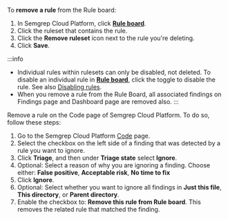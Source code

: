 To **remove a rule** from the Rule board:

1. In Semgrep Cloud Platform, click **[Rule board](https://semgrep.dev/orgs/-/board)**.
2. Click the ruleset that contains the rule.
3. Click the <i className="fa-solid fa-trash-can inline_svg"></i> **Remove ruleset** icon next to the rule you're deleting.
4. Click **Save**.

:::info
- Individual rules within rulesets can only be disabled, not deleted. To disable an individual rule in **[Rule board](https://semgrep.dev/orgs/-/board)**, click the <i class="fa-solid fa-toggle-large-on"></i> toggle to disable the rule. See also [Disabling rules](/semgrep-app/rule-board/#disabling-rules).
- When you remove a rule from the Rule Board, all associated findings on Findings page and Dashboard page are removed also.
:::

Remove a rule on the Code page of Semgrep Cloud Platform. To do so, follow these steps:

1. Go to the Semgrep Cloud Platform [Code](https://semgrep.dev/orgs/-/findings?tab=open) page.
1. Select the checkbox on the left side of a finding that was detected by a rule you want to ignore.
1. Click **Triage**, and then under **Triage state** select **Ignore**.
1. Optional: Select a reason of why you are ignoring a finding. Choose either: **False positive**, **Acceptable risk**, **No time to fix**
1. Click **Ignore**.
1. Optional: Select whether you want to ignore all findings in **Just this file**, **This directory**, or **Parent directory**.
1. Enable the checkbox to: **Remove this rule from Rule board**. This removes the related rule that matched the finding.
